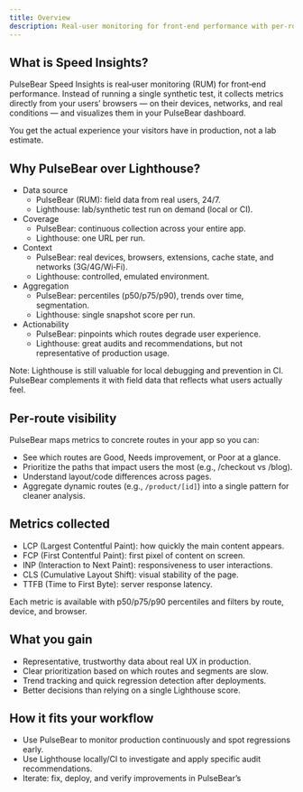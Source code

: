 ```yaml
---
title: Overview
description: Real-user monitoring for front-end performance with per-route insights
---
```


## What is Speed Insights?

PulseBear Speed Insights is real‑user monitoring (RUM) for front‑end performance. Instead of running a single synthetic test, it collects metrics directly from your users’ browsers — on their devices, networks, and real conditions — and visualizes them in your PulseBear dashboard.

You get the actual experience your visitors have in production, not a lab estimate.

## Why PulseBear over Lighthouse?

- Data source
  - PulseBear (RUM): field data from real users, 24/7.
  - Lighthouse: lab/synthetic test run on demand (local or CI).
- Coverage
  - PulseBear: continuous collection across your entire app.
  - Lighthouse: one URL per run.
- Context
  - PulseBear: real devices, browsers, extensions, cache state, and networks (3G/4G/Wi‑Fi).
  - Lighthouse: controlled, emulated environment.
- Aggregation
  - PulseBear: percentiles (p50/p75/p90), trends over time, segmentation.
  - Lighthouse: single snapshot score per run.
- Actionability
  - PulseBear: pinpoints which routes degrade user experience.
  - Lighthouse: great audits and recommendations, but not representative of production usage.

Note: Lighthouse is still valuable for local debugging and prevention in CI. PulseBear complements it with field data that reflects what users actually feel.

## Per‑route visibility

PulseBear maps metrics to concrete routes in your app so you can:
- See which routes are Good, Needs improvement, or Poor at a glance.
- Prioritize the paths that impact users the most (e.g., /checkout vs /blog).
- Understand layout/code differences across pages.
- Aggregate dynamic routes (e.g., `/product/[id]`) into a single pattern for cleaner analysis.

## Metrics collected

- LCP (Largest Contentful Paint): how quickly the main content appears.
- FCP (First Contentful Paint): first pixel of content on screen.
- INP (Interaction to Next Paint): responsiveness to user interactions.
- CLS (Cumulative Layout Shift): visual stability of the page.
- TTFB (Time to First Byte): server response latency.

Each metric is available with p50/p75/p90 percentiles and filters by route, device, and browser.

## What you gain

- Representative, trustworthy data about real UX in production.
- Clear prioritization based on which routes and segments are slow.
- Trend tracking and quick regression detection after deployments.
- Better decisions than relying on a single Lighthouse score.

## How it fits your workflow

- Use PulseBear to monitor production continuously and spot regressions early.
- Use Lighthouse locally/CI to investigate and apply specific audit recommendations.
- Iterate: fix, deploy, and verify improvements in PulseBear’s